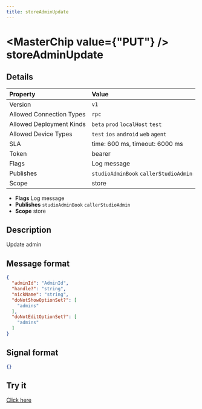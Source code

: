 ```yaml
---
title: storeAdminUpdate
---
```



# <MasterChip value={"PUT"} /> storeAdminUpdate

## Details

| Property | Value | 
| :--- | :--- | 
| Version | `v1` |
| Allowed Connection Types | `rpc`  |
| Allowed Deployment Kinds | `beta` `prod` `localHost` `test`  |
| Allowed Device Types | `test` `ios` `android` `web` `agent`  |
| SLA | time: 600 ms, timeout: 6000 ms |
| Token | bearer |
| Flags | Log message |
| Publishes | `studioAdminBook` `callerStudioAdmin`  |
| Scope | store |


- **Flags** Log message
- **Publishes** `studioAdminBook` `callerStudioAdmin` 
- **Scope** store


## Description

Update admin

## Message format

```json
{
  "adminId": "AdminId",
  "handle?": "string",
  "nickName": "string",
  "doNotShowOptionSet?": [
    "admins"
  ],
  "doNotEditOptionSet?": [
    "admins"
  ]
}
```

## Signal format

```json
{}
```

## Try it

[Click here](https://web.neome.ai/api?path=store_store_storeAdminUpdate)


